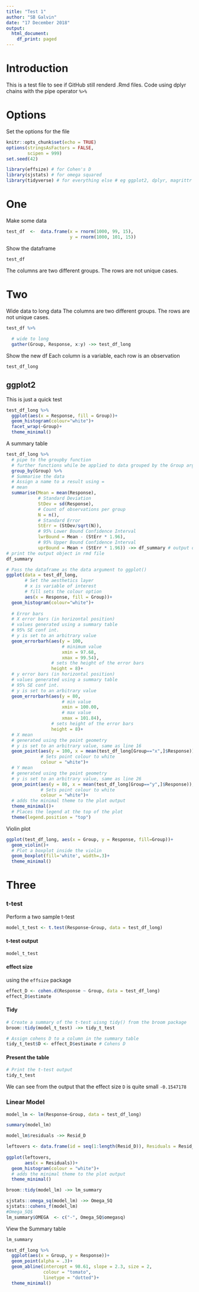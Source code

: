 ```yaml
---
title: "Test 1"
author: "SB Galvin"
date: "17 December 2018"
output: 
  html_document:
    df_print: paged
---
```

# Introduction
This is a test file to see if GitHub still renderd .Rmd files. Code using dplyr chains with the pipe operator ` %>% `

# Options
Set the options for the file
```r
knitr::opts_chunk$set(echo = TRUE)
options(stringsAsFactors = FALSE,
        scipen = 999)
set.seed(42)

library(effsize) # for Cohen's D
library(sjstats) # for omega squared
library(tidyverse) # for everything else # eg ggplot2, dplyr, magrittr pipe %>% 
```


# One
Make some data
```r
test_df  <-  data.frame(x = rnorm(1000, 99, 15),
                        y = rnorm(1000, 101, 15))
```

Show the dataframe  
```r
test_df
```

The columns are two different groups. The rows are not unique cases.

# Two
Wide data to long data
The columns are two different groups. The rows are not unique cases.
```r
test_df %>% 
  
  # wide to long
  gather(Group, Response, x:y) ->> test_df_long
```

Show the new df
Each column is a variable, each row is an observation
```r
test_df_long
```


## ggplot2
This is just a quick test 
```r
test_df_long %>% 
  ggplot(aes(x = Response, fill = Group))+
  geom_histogram(colour="white")+
  facet_wrap(~Group)+
  theme_minimal()
```

A summary table
```r
test_df_long %>% 
  # pipe to the groupby function
  # further functions while be applied to data grouped by the Group argument
  group_by(Group) %>% 
  # Summarise the data
  # Assign a name to a result using =
  # mean
  summarise(Mean = mean(Response),
            # Standard Deviation
            StDev = sd(Response),
            # Count of observations per group
            N = n(),
            # Standard Error
            StErr = (StDev/sqrt(N)),
            # 95% Lower Bound Confidence Interval
            lwrBound = Mean - (StErr * 1.96),
            # 95% Upper Bound Confidence Interval
            uprBound = Mean + (StErr * 1.96)) ->> df_summary # output object
# print the output object in rmd file
df_summary
```


```r
# Pass the dataframe as the data argument to ggplot()
ggplot(data = test_df_long,
       # Set the aesthetics layer
       # x is variable of interest
       # fill sets the colour option
       aes(x = Response, fill = Group))+
  geom_histogram(colour="white")+
  
  # Error bars
  # X error bars (in horizontal position)
  # values generated using a summary table
  # 95% SE conf int.
  # y is set to an arbitrary value
  geom_errorbarh(aes(y = 100, 
                     # minimum value
                     xmin = 97.68,
                     xmax = 99.54),
                 # sets the height of the error bars
                 height = 8)+
  # y error bars (in horizontal position)
  # values generated using a summary table
  # 95% SE conf int.
  # y is set to an arbitrary value
  geom_errorbarh(aes(y = 80, 
                     # min value
                     xmin = 100.00,
                     # max value
                     xmax = 101.84),
                 # sets height of the error bars
                 height = 8)+
  # X mean
  # generated using the point geometry
  # y is set to an arbitrary value, same as line 16
  geom_point(aes(y = 100, x = mean(test_df_long[Group=="x",]$Response)),
             # Sets point colour to white
             colour = "white")+
  # Y mean
  # generated using the point geometry
  # y is set to an arbitrary value, same as line 26
  geom_point(aes(y = 80, x = mean(test_df_long[Group=="y",]$Response)),
             # Sets point colour to white
             colour = "white")+
  # adds the minimal theme to the plot output
  theme_minimal()+
  # Places the legend at the top of the plot
  theme(legend.position = "top")
```

Violin plot
```r
ggplot(test_df_long, aes(x = Group, y = Response, fill=Group))+
  geom_violin()+
  # Plot a boxplot inside the violin
  geom_boxplot(fill='white', width=.3)+
  theme_minimal()
```

# Three
### t-test
Perform a two sample t-test
```r
model_t_test <- t.test(Response~Group, data = test_df_long)
```

#### t-test output
```r
model_t_test
```

#### effect size
using the `effsize` package
```r
effect_D <- cohen.d(Response ~ Group, data = test_df_long)
effect_D$estimate
```
#### Tidy

```r
# Create a summary of the t-test uisng tidy() from the broom package
broom::tidy(model_t_test) ->> tidy_t_test

# Assign cohens D to a column in the summary table
tidy_t_test$D <- effect_D$estimate # Cohens D
```
#### Present the table
```r
# Print the t-test output
tidy_t_test
```


We can see from the output that the effect size `D` is quite small `-0.1547178`

### Linear Model
```r
model_lm <- lm(Response~Group, data = test_df_long)
```

```r
summary(model_lm)
```
```r
model_lm$residuals ->> Resid_D

leftovers <- data.frame(id = seq(1:length(Resid_D)), Residuals = Resid_D)
                        
ggplot(leftovers,
       aes(x = Residuals))+
  geom_histogram(colour = "white")+
  # adds the minimal theme to the plot output
  theme_minimal()
```

```r
broom::tidy(model_lm) ->> lm_summary
```
```r
sjstats::omega_sq(model_lm) ->> Omega_SQ
sjstats::cohens_f(model_lm)
#Omega_SQ$
lm_summary$OMEGA  <- c("-", Omega_SQ$omegasq)
```

View the Summary table
```r
lm_summary
```

```r
test_df_long %>% 
  ggplot(aes(x = Group, y = Response))+
  geom_point(alpha = .3)+
  geom_abline(intercept = 98.61, slope = 2.3, size = 2,
              colour = "tomato",
              linetype = "dotted")+
  theme_minimal()
```

